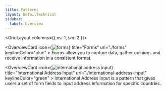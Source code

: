 ```yaml
---
title: Patterns
layout: DetailTechnical
sidebar:
  label: Overview
---
```


<GridLayout columns={{ xs: 1, sm: 2 }}>

   <OverviewCard
    icon={<Image src="/img/patterns/forms.svg" alt="forms"  />}
    title="Forms"
    url="./forms"
    keylineColor="blue"
    >
Forms allow you to capture data, gather opinions and receive information in a consistent format.
  </OverviewCard>
  
  <OverviewCard
    icon={<Image src="/img/patterns/international-address-input.svg" alt="international address input"  />}              
    title="International Address Input"
    url="./international-address-input"
    keylineColor="green"
    >
International Address Input is a pattern that gives users a set of form fields to input address information for specific countries.
  </OverviewCard>
  
</GridLayout>
